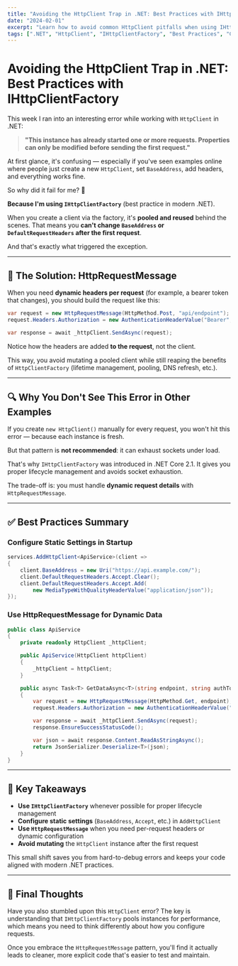 ```yaml
---
title: "Avoiding the HttpClient Trap in .NET: Best Practices with IHttpClientFactory"
date: "2024-02-01"
excerpt: "Learn how to avoid common HttpClient pitfalls when using IHttpClientFactory in .NET. Understand why you can't modify BaseAddress after the first request and how to handle dynamic headers properly."
tags: [".NET", "HttpClient", "IHttpClientFactory", "Best Practices", "C#"]
---
```


# Avoiding the HttpClient Trap in .NET: Best Practices with IHttpClientFactory

This week I ran into an interesting error while working with `HttpClient` in .NET:

> **"This instance has already started one or more requests. Properties can only be modified before sending the first request."**

At first glance, it's confusing — especially if you've seen examples online where people just create a new `HttpClient`, set `BaseAddress`, add headers, and everything works fine.

So why did it fail for me? 🤔

**Because I'm using `IHttpClientFactory`** (best practice in modern .NET).

When you create a client via the factory, it's **pooled and reused** behind the scenes. That means you **can't change `BaseAddress` or `DefaultRequestHeaders` after the first request**.

And that's exactly what triggered the exception.

---

## 🔑 The Solution: HttpRequestMessage

When you need **dynamic headers per request** (for example, a bearer token that changes), you should build the request like this:

```csharp filename="ApiService.cs"
var request = new HttpRequestMessage(HttpMethod.Post, "api/endpoint");
request.Headers.Authorization = new AuthenticationHeaderValue("Bearer", token);

var response = await _httpClient.SendAsync(request);
```

Notice how the headers are added **to the request**, not the client.

This way, you avoid mutating a pooled client while still reaping the benefits of `HttpClientFactory` (lifetime management, pooling, DNS refresh, etc.).

---

## 🔍 Why You Don't See This Error in Other Examples

If you create `new HttpClient()` manually for every request, you won't hit this error — because each instance is fresh.

But that pattern is **not recommended**: it can exhaust sockets under load.

That's why `IHttpClientFactory` was introduced in .NET Core 2.1. It gives you proper lifecycle management and avoids socket exhaustion.

The trade-off is: you must handle **dynamic request details** with `HttpRequestMessage`.

---

## ✅ Best Practices Summary

### Configure Static Settings in Startup

```csharp filename="Startup.cs"
services.AddHttpClient<ApiService>(client =>
{
    client.BaseAddress = new Uri("https://api.example.com/");
    client.DefaultRequestHeaders.Accept.Clear();
    client.DefaultRequestHeaders.Accept.Add(
        new MediaTypeWithQualityHeaderValue("application/json"));
});
```

### Use HttpRequestMessage for Dynamic Data

```csharp filename="ApiService.cs"
public class ApiService
{
    private readonly HttpClient _httpClient;

    public ApiService(HttpClient httpClient)
    {
        _httpClient = httpClient;
    }

    public async Task<T> GetDataAsync<T>(string endpoint, string authToken)
    {
        var request = new HttpRequestMessage(HttpMethod.Get, endpoint);
        request.Headers.Authorization = new AuthenticationHeaderValue("Bearer", authToken);

        var response = await _httpClient.SendAsync(request);
        response.EnsureSuccessStatusCode();

        var json = await response.Content.ReadAsStringAsync();
        return JsonSerializer.Deserialize<T>(json);
    }
}
```

---

## 🎯 Key Takeaways

- **Use `IHttpClientFactory`** whenever possible for proper lifecycle management
- **Configure static settings** (`BaseAddress`, `Accept`, etc.) in `AddHttpClient`
- **Use `HttpRequestMessage`** when you need per-request headers or dynamic configuration
- **Avoid mutating** the `HttpClient` instance after the first request

This small shift saves you from hard-to-debug errors and keeps your code aligned with modern .NET practices.

---

## 💭 Final Thoughts

Have you also stumbled upon this `HttpClient` error? The key is understanding that `IHttpClientFactory` pools instances for performance, which means you need to think differently about how you configure requests.

Once you embrace the `HttpRequestMessage` pattern, you'll find it actually leads to cleaner, more explicit code that's easier to test and maintain.